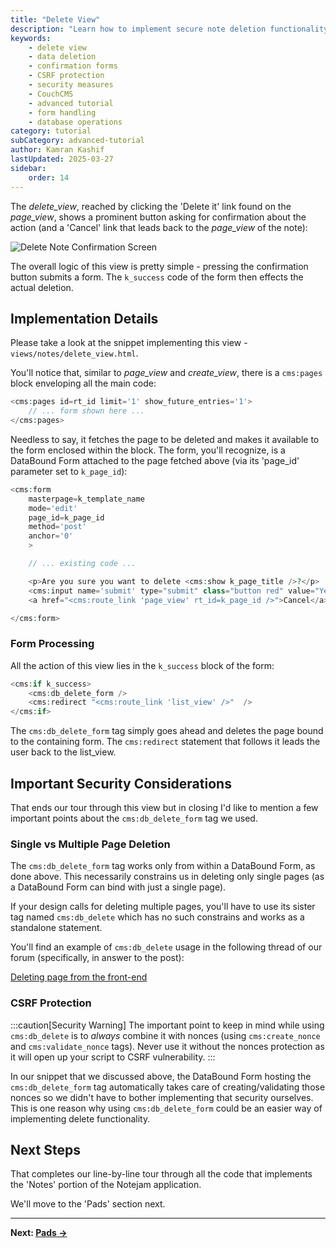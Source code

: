 ---
title: "Delete View"
description: "Learn how to implement secure note deletion functionality in CouchCMS, including confirmation forms, data deletion, and CSRF protection."
keywords:
    - delete view
    - data deletion
    - confirmation forms
    - CSRF protection
    - security measures
    - CouchCMS
    - advanced tutorial
    - form handling
    - database operations
category: tutorial
subCategory: advanced-tutorial
author: Kamran Kashif
lastUpdated: 2025-03-27
sidebar:
    order: 14
---

The *delete_view*, reached by clicking the 'Delete it' link found on the *page_view*, shows a prominent button asking for confirmation about the action (and a 'Cancel' link that leads back to the *page_view* of the note):

![Delete Note Confirmation Screen](./img/scr6.png)

The overall logic of this view is pretty simple - pressing the confirmation button submits a form. The `k_success` code of the form then effects the actual deletion.

## Implementation Details

Please take a look at the snippet implementing this view - `views/notes/delete_view.html`.

You'll notice that, similar to *page_view* and *create_view*, there is a `cms:pages` block enveloping all the main code:

```php title="views/notes/delete_view.html - Pages Block"
<cms:pages id=rt_id limit='1' show_future_entries='1'>
    // ... form shown here ...
</cms:pages>
```

Needless to say, it fetches the page to be deleted and makes it available to the form enclosed within the block. The form, you'll recognize, is a DataBound Form attached to the page fetched above (via its 'page_id' parameter set to `k_page_id`):

```php title="views/notes/delete_view.html - Delete Form Configuration"
<cms:form
    masterpage=k_template_name
    mode='edit'
    page_id=k_page_id
    method='post'
    anchor='0'
    >

    // ... existing code ...

    <p>Are you sure you want to delete <cms:show k_page_title />?</p>
    <cms:input name='submit' type="submit" class="button red" value="Yes, delete I want to delete this note" />
    <a href="<cms:route_link 'page_view' rt_id=k_page_id />">Cancel</a>

</cms:form>
```

### Form Processing

All the action of this view lies in the `k_success` block of the form:

```php title="Form Success Handler"
<cms:if k_success>
    <cms:db_delete_form />
    <cms:redirect "<cms:route_link 'list_view' />"  />
</cms:if>
```

The `cms:db_delete_form` tag simply goes ahead and deletes the page bound to the containing form. The `cms:redirect` statement that follows it leads the user back to the list_view.

## Important Security Considerations

That ends our tour through this view but in closing I'd like to mention a few important points about the `cms:db_delete_form` tag we used.

### Single vs Multiple Page Deletion

The `cms:db_delete_form` tag works only from within a DataBound Form, as done above. This necessarily constrains us in deleting only single pages (as a DataBound Form can bind with just a single page).

If your design calls for deleting multiple pages, you'll have to use its sister tag named `cms:db_delete` which has no such constrains and works as a standalone statement.

You'll find an example of `cms:db_delete` usage in the following thread of our forum (specifically, in answer to the post):

[Deleting page from the front-end](http://www.couchcms.com/forum/viewtopic.php?f=4&t=8087)

### CSRF Protection

:::caution[Security Warning]
The important point to keep in mind while using `cms:db_delete` is to *always* combine it with nonces (using `cms:create_nonce` and `cms:validate_nonce` tags). Never use it without the nonces protection as it will open up your script to CSRF vulnerability.
:::

In our snippet that we discussed above, the DataBound Form hosting the `cms:db_delete_form` tag automatically takes care of creating/validating those nonces so we didn't have to bother implementing that security ourselves. This is one reason why using `cms:db_delete_form` could be an easier way of implementing delete functionality.

## Next Steps

That completes our line-by-line tour through all the code that implements the 'Notes' portion of the Notejam application.

We'll move to the 'Pads' section next.

---

**Next: [Pads →](./15-pads)**
